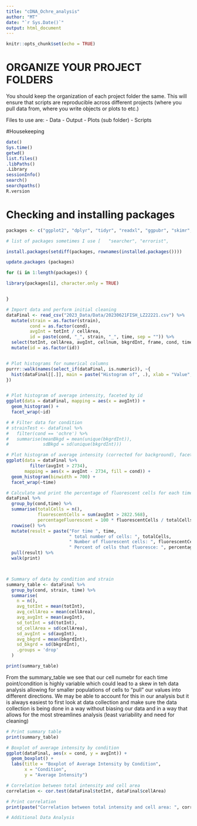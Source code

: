 ```yaml
---
title: "cDNA_Ochre_analysis"
author: "MT"
date: "`r Sys.Date()`"
output: html_document
---
```


```r
knitr::opts_chunk$set(echo = TRUE)
```

# ORGANIZE YOUR PROJECT FOLDERS
You should keep the organization of each project folder the same. This will ensure that scripts are reproducible across different projects (where you pull data from, where you write objects or plots to etc.)

Files to use are:
- Data
- Output
  - Plots (sub folder)
- Scripts


#Housekeeping

```r
date()
Sys.time()
getwd()
list.files()
.libPaths()
.Library
sessionInfo()
search()
searchpaths()
R.version


```

# Checking and installing packages

```r

packages <- c("ggplot2", "dplyr", "tidyr", "readxl", "ggpubr", "skimr", "DataExplorer", "tidyverse", "skimr", "svglite", "readxl","tidyxl", "ggforce", "ggpubr", "ggsci", "ggthemes", "ragg", "magrittr", "reprex", "patchwork", "writexl", 'magick', 'forcats')

# list of packages sometimes I use [   "searcher", "errorist",

install.packages(setdiff(packages, rownames(installed.packages())))

update.packages (packages)

for (i in 1:length(packages)) {

library(packages[i], character.only = TRUE)


}

```

```r
# Import data and perform initial cleaning
dataFinal <- read_csv("2023_Data/Data/20230621FISH_LZ22221.csv") %>%
  mutate(strain = as.factor(strain),
         cond = as.factor(cond),
         avgInt = totInt / cellArea,
         id = paste(cond, "_", strain, "_", time, sep = "")) %>%
  select(totInt, cellArea, avgInt, cellnum, bkgrdInt, frame, cond, time, strain, id) %>%
  mutate(id = as.factor(id))


# Plot histograms for numerical columns
purrr::walk(names(select_if(dataFinal, is.numeric)), ~{
  hist(dataFinal[[.]], main = paste("Histogram of", .), xlab = "Value", col = "lightblue", breaks = 40)
})


# Plot histogram of average intensity, faceted by id
ggplot(data = dataFinal, mapping = aes(x = avgInt)) + 
  geom_histogram() + 
  facet_wrap(~id)

# # Filter data for condition
# strainTest <- dataFinal %>%
#   filter(cond == 'ochre') %>%
#   summarise(meanBkgd = mean(unique(bkgrdInt)),
#             sdBkgd = sd(unique(bkgrdInt)))

# Plot histogram of average intensity (corrected for background), faceted by time
ggplot(data = dataFinal %>%
         filter(avgInt > 2734), 
       mapping = aes(x = avgInt - 2734, fill = cond)) + 
  geom_histogram(binwidth = 700) + 
  facet_wrap(~time)

# Calculate and print the percentage of fluorescent cells for each time point
dataFinal %>%
  group_by(cond,time) %>%
  summarise(totalCells = n(),
            fluorescentCells = sum(avgInt > 2822.568),
            percentageFluorescent = 100 * fluorescentCells / totalCells) %>%
  rowwise() %>%
  mutate(result = paste("For time ", time, 
                        " total number of cells: ", totalCells, 
                        " Number of fluorescent cells: ", fluorescentCells, 
                        " Percent of cells that fluoresce: ", percentageFluorescent)) %>%
  pull(result) %>%
  walk(print)



# Summary of data by condition and strain
summary_table <- dataFinal %>%
  group_by(cond, strain, time) %>%
  summarise(
    n = n(),
    avg_totInt = mean(totInt),
    avg_cellArea = mean(cellArea),
    avg_avgInt = mean(avgInt),
    sd_totInt = sd(totInt),
    sd_cellArea = sd(cellArea),
    sd_avgInt = sd(avgInt),
    avg_bkgrd = mean(bkgrdInt),
    sd_bkgrd = sd(bkgrdInt),
    .groups = 'drop'
  )

print(summary_table)
```

From the summary_table we see that our cell numebr for each time point/condition is highly variable which could lead to a skew in teh data analysis allowing for smaller populations of cells to "pull" our values into different directions. We may be able to account for this in our analysis but it is always easiest to first look at data collection and make sure the data collection is being done in a way without biasing our data and in a way that allows for the most streamlines analysis (least variability and need for cleaning)




```r

# Print summary table
print(summary_table)

# Boxplot of average intensity by condition
ggplot(dataFinal, aes(x = cond, y = avgInt)) +
  geom_boxplot() +
  labs(title = "Boxplot of Average Intensity by Condition",
       x = "Condition",
       y = "Average Intensity")

# Correlation between total intensity and cell area
correlation <- cor.test(dataFinal$totInt, dataFinal$cellArea)

# Print correlation
print(paste("Correlation between total intensity and cell area: ", correlation$estimate))

```



```r
# Additional Data Analysis






```
